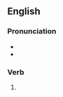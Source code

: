 ==English==

===Pronunciation===
* {{IPA|en|/ɡɹʌbd/}}
* {{rhymes|en|ʌbd|s=1}}

===Verb===
{{head|en|verb form}}

# {{en-past of|grub}}